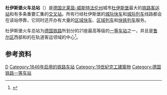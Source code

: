 {{Infobox Deutsche Bahn station
| logo            = 
| image           = Duisburg Hauptbahnhof Panorama.jpg
| name            =  [[File:Deutsche_Bahn_AG-Logo.svg|30px]] 杜伊斯堡火车总站 [[File:S-Bahn-Logo.svg|20px]] 
| caption         = 
| country         = {{GER}}
| state           = {{flag|North Rhine-Westphalia}}
| locale          = [[杜伊斯堡|杜伊斯堡]]
| borough         = 
| coordinates     = {{coord|51|25|48|N|6|46|21|E|region:DE-BY_type:railwaystation|format=dms|display=inline,title}}
| category        = [[德国铁路一等车站列表|一等站]]<ref name="DBCats"/>
| tracks          = 12
| exits           = 100,000人<ref name="Schumacher">{{de}}{{cite web|author=Oliver Schumacher|publisher=DB Mobility Logistics AG|title=''Duisburger Hauptbahnhof erhält neues Hallendach''|url=http://www.deutschebahn.com/de/presse/pi_regional/3021090/nrw20121019a.html|date=2012-10-19|accessdate=2012-10-19}}</ref><ref name="DieWelt">{{de}}{{cite web|publisher=Die Welt|url=http://www.welt.de/regionales/duesseldorf/article110035512/Neues-Hallendach-fuer-Duisburger-Hauptbahnhof.html|title=''Neues Hallendach für Duisburger Hauptbahnhof''|date=2012-10-19|accessdate=2012-10-23|archive-date=2020-10-26|archive-url=https://web.archive.org/web/20201026053142/https://www.welt.de/regionales/duesseldorf/article110035512/Neues-Hallendach-fuer-Duisburger-Hauptbahnhof.html|dead-url=no}}</ref><ref name="RheinischePost">{{de}}{{cite web|publisher=Rheinische Post|url=http://www.rp-online.de/niederrhein-nord/duisburg/nachrichten/umbau-bei-vollem-betrieb-1.3037033|title=''Umbau bei vollem Betrieb''|date=2012-10-20|accessdate=2012-10-23|archive-date=2013-08-26|archive-url=https://web.archive.org/web/20130826152623/http://www.rp-online.de/niederrhein-nord/duisburg/nachrichten/umbau-bei-vollem-betrieb-1.3037033|dead-url=no}}</ref>
| trains          = 700班
| ds100           = EDG
| code            = 8000086
| type            = [[交叉站|交叉站]]
| start           = 1846年
| architect=
| style= 
|lines=
* {{link-de|杜伊斯堡－多特蒙德铁路|Bahnstrecke Duisburg–Dortmund}}
* {{link-de|杜伊斯堡－库阿肯布吕克铁路|Bahnstrecke Duisburg–Quakenbrück}}
* {{link-de|杜伊斯堡-鲁尔奥特－门兴格拉德巴赫铁路|Bahnstrecke Duisburg-Ruhrort–Mönchengladbach}}
* {{link-de|科隆－杜伊斯堡铁路|Bahnstrecke Köln–Duisburg}}
* {{link-de|下莱茵铁路|Niederrheinstrecke}}
* {{link-de|维滕/多特蒙德－奥伯豪森/杜伊斯堡铁路|Bahnstrecke Witten/Dortmund–Oberhausen/Duisburg}}
}}

'''杜伊斯堡火车总站'''（{{lang-de|'''Duisburg Hauptbahnhof'''}}）是[[德国|德国]][[北莱茵-威斯特法伦州|北莱茵-威斯特法伦州]]城市[[杜伊斯堡|杜伊斯堡]]最大的[[铁路车站|铁路客运站]]和有多条重要{{link-de|铁路线|Eisenbahnstrecke}}汇集的[[交叉站|交叉站]]。所有行经杜伊斯堡的[[城际快车|城际快车]]和[[城际列车_(欧洲)|城际列车]]线路都会在该站停靠，它同时还开办有大量的[[区域快车|区域快车]]、[[区域列车|区域列车]]和[[S-Bahn|快铁列车]]服务。

杜伊斯堡火车总站为[[德国铁路|德国铁路]]所划分的21座最高等级的[[德国铁路一等车站列表|一等车站]]之一，并且是[[鲁尔区|鲁尔区]]西部和{{link-de|下莱茵地区|Niederrhein (Region)}}的在轨道客运领域的中心{{link-de|铁路枢纽|Eisenbahnknoten|枢纽车站}}<ref name="DBCats">{{DBCatsURL}}</ref>。

==参考资料==
{{reflist}}

{{德国铁路一等车站}}

{{Authority control}}
{{DEFAULTSORT:Duisburg Hauptbahnhof}}
[[Category:北莱茵-威斯特法伦铁路车站|D]]
[[Category:1846年启用的铁路车站|Category:1846年启用的铁路车站]]
[[Category:19世紀完工建築物|Category:19世紀完工建築物]]
[[Category:德国铁路一等车站|Category:德国铁路一等车站]]